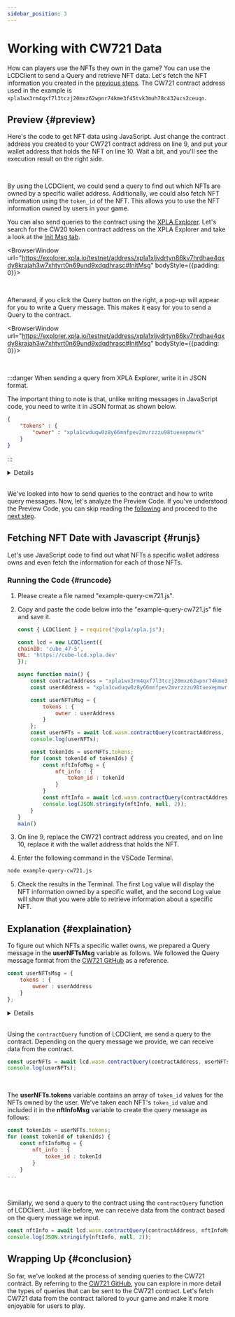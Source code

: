 ```yaml
---
sidebar_position: 3
---
```


# Working with CW721 Data


How can players use the NFTs they own in the game? You can use the LCDClient to send a Query and retrieve NFT data. Let's fetch the NFT information you created in the [previous steps](/docs/tutorial/make-cw721/make-nft-vault). The CW721 contract address used in the example is `xpla1wx3rm4qxf7l3tczj20mxz62wpnr74kme3f45tvk3muh78c432ucs2ceuqn`.

## Preview {#preview}

Here's the code to get NFT data using JavaScript. Just change the contract address you created to your CW721 contract address on line 9, and put your wallet address that holds the NFT on line 10. Wait a bit, and you'll see the execution result on the right side.

<Ex10 />

<br />

By using the LCDClient, we could send a query to find out which NFTs are owned by a specific wallet address. Additionally, we could also fetch NFT information using the `token_id` of the NFT. This allows you to use the NFT information owned by users in your game.

You can also send queries to the contract using the [XPLA Explorer](https://explorer.xpla.io/). Let's search for the CW20 token contract address on the XPLA Explorer and take a look at the [Init Msg tab](https://explorer.xpla.io/testnet/address/xpla1wx3rm4qxf7l3tczj20mxz62wpnr74kme3f45tvk3muh78c432ucs2ceuqn#InitMsg).

<BrowserWindow url="https://explorer.xpla.io/testnet/address/xpla1xljvdrtyn86kv7hrdhae4qxdy8krajah3w7xhtyrt0n69und9xdqdhrasc#InitMsg" bodyStyle={{padding: 0}}>
<div className="flex justify-center" style={{backgroundColor : 'hsl(240, 20%, 97%)', position : 'relative'}}>
    <VaultImgCard style={{zIndex : 1, maxWidth : "100%"}} imgSrc="/img/3-tutorial/2-make-cw721/query-cw721/explorer-initmsg.png" />
</div>
</BrowserWindow>

<br />

Afterward, if you click the Query button on the right, a pop-up will appear for you to write a Query message. This makes it easy for you to send a Query to the contract.

<BrowserWindow url="https://explorer.xpla.io/testnet/address/xpla1xljvdrtyn86kv7hrdhae4qxdy8krajah3w7xhtyrt0n69und9xdqdhrasc#InitMsg" bodyStyle={{padding: 0}}>
<div className="flex justify-center" style={{backgroundColor : 'hsl(240, 20%, 97%)', position : 'relative'}}>
    <VaultImgCard style={{zIndex : 1, maxWidth : "100%"}} imgSrc="/img/3-tutorial/2-make-cw721/query-cw721/query.png" />
</div>
</BrowserWindow>

<br />

:::danger When sending a query from XPLA Explorer, write it in JSON format.

The important thing to note is that, unlike writing messages in JavaScript code, you need to write it in JSON format as shown below.

```json
{
    "tokens" : {
        "owner" : "xpla1cwduqw0z8y66mnfpev2mvrzzzu98tuexepmwrk"
    }
}
```

:::

<Details summary="How should I format the contract query message?">

You can explore what queries you can send to the CW721 contract on the [CW721 GitHub](https://github.com/CosmWasm/cw-nfts/blob/main/contracts/cw721-base/src/msg.rs#L77). The thing to be careful about is that while the message names are written in `Camel Case` in QueryMsg, you need to send them in `Snake Case` when actually sending the query. You input the parameters exactly as they are in the code.

For example, let's take a look at the **NftInfo** message on line 126 in the [CW721 GitHub](https://github.com/CosmWasm/cw-nfts/blob/main/contracts/cw721-base/src/msg.rs#L77).

```rust {7,12}
pub enum QueryMsg<Q: JsonSchema> {
    ...
    /// With MetaData Extension.
    /// Returns metadata about one particular token, based on *ERC721 Metadata JSON Schema*
    /// but directly from the contract
    #[returns(cw721::NftInfoResponse<Q>)]
    NftInfo { token_id: String },
```

When sending an NftInfo query, you need to change the `Camel Case` **NftInfo** to `Snake Case`, so you'll input it as **nft_info**. The parameter section is **{ token_id: String }**, so you just need to enter the `token_id` value of the NFT you want to know about as a String type. As a result, the final query message would look like this.

```js
{
    nft_info : {
        token_id : "token_id_myExampleNFT1"
    }
}
```

Use this as a reference to send various queries to your contract.
 
</Details>

<br/>

We've looked into how to send queries to the contract and how to write query messages. Now, let's analyze the Preview Code. If you've understood the Preview Code, you can skip reading the [following](/docs/tutorial/make-cw721/query-cw721#runjs) and proceed to the [next step](/docs/tutorial/deep-understand-xpla/local-network).

## Fetching NFT Date with Javascript {#runjs}

Let's use JavaScript code to find out what NFTs a specific wallet address owns and even fetch the information for each of those NFTs.

### Running the Code {#runcode}

1. Please create a file named "example-query-cw721.js".

2. Copy and paste the code below into the "example-query-cw721.js" file and save it. 

    ```js
    const { LCDClient } = require("@xpla/xpla.js");

    const lcd = new LCDClient({
    chainID: 'cube_47-5',
    URL: 'https://cube-lcd.xpla.dev'
    });

    async function main() {
        const contractAddress = "xpla1wx3rm4qxf7l3tczj20mxz62wpnr74kme3f45tvk3muh78c432ucs2ceuqn";
        const userAddress = "xpla1cwduqw0z8y66mnfpev2mvrzzzu98tuexepmwrk";

        const userNFTsMsg = {
            tokens : {
                owner : userAddress
            }
        };
        const userNFTs = await lcd.wasm.contractQuery(contractAddress, userNFTsMsg);
        console.log(userNFTs);

        const tokenIds = userNFTs.tokens;
        for (const tokenId of tokenIds) {
            const nftInfoMsg = {
                nft_info : {
                    token_id : tokenId
                }
            }
            const nftInfo = await lcd.wasm.contractQuery(contractAddress, nftInfoMsg);
            console.log(JSON.stringify(nftInfo, null, 2));
        }
    }
    main()
    ```

3. On line 9, replace the CW721 contract address you created, and on line 10, replace it with the wallet address that holds the NFT.

4. Enter the following command in the VSCode Terminal. 

  ```bash
  node example-query-cw721.js
  ```

5. Check the results in the Terminal. The first Log value will display the NFT information owned by a specific wallet, and the second Log value will show that you were able to retrieve information about a specific NFT.

## Explanation {#explaination}

To figure out which NFTs a specific wallet owns, we prepared a Query message in the **userNFTsMsg** variable as follows. We followed the Query message format from the [CW721 GitHub](https://github.com/CosmWasm/cw-nfts/blob/main/contracts/cw721-base/src/msg.rs#L140) as a reference.

```js
const userNFTsMsg = {
    tokens : {
        owner : userAddress
    }
};
```

<Details summary="How should I format the contract query message?">

You can explore what queries you can send to the CW721 contract on the [CW721 GitHub](https://github.com/CosmWasm/cw-nfts/blob/main/contracts/cw721-base/src/msg.rs#L77). The thing to be careful about is that while the message names are written in `Camel Case` in QueryMsg, you need to send them in `Snake Case` when actually sending the query. You input the parameters exactly as they are in the code.

For example, let's take a look at the **NftInfo** message on line 126 in the [CW721 GitHub](https://github.com/CosmWasm/cw-nfts/blob/main/contracts/cw721-base/src/msg.rs#L77).

```rust {7,12}
pub enum QueryMsg<Q: JsonSchema> {
    ...
    /// With MetaData Extension.
    /// Returns metadata about one particular token, based on *ERC721 Metadata JSON Schema*
    /// but directly from the contract
    #[returns(cw721::NftInfoResponse<Q>)]
    NftInfo { token_id: String },
```

When sending an NftInfo query, you need to change the `Camel Case` **NftInfo** to `Snake Case`, so you'll input it as **nft_info**. The parameter section is **{ token_id: String }**, so you just need to enter the `token_id` value of the NFT you want to know about as a String type. As a result, the final query message would look like this.

```js
{
    nft_info : {
        token_id : "token_id_myExampleNFT1"
    }
}
```

Use this as a reference to send various queries to your contract.
 
</Details>

<br/>

Using the `contractQuery` function of LCDClient, we send a query to the contract. Depending on the query message we provide, we can receive data from the contract. 

```js
const userNFTs = await lcd.wasm.contractQuery(contractAddress, userNFTsMsg);
console.log(userNFTs);
```

<br />

The **userNFTs.tokens** variable contains an array of `token_id` values for the NFTs owned by the user. We've taken each NFT's `token_id` value and included it in the **nftInfoMsg** variable to create the query message as follows:

```js {1,5}
const tokenIds = userNFTs.tokens;
for (const tokenId of tokenIds) {
    const nftInfoMsg = {
        nft_info : {
            token_id : tokenId
        }
    }
...
```

<br />

Similarly, we send a query to the contract using the `contractQuery` function of LCDClient. Just like before, we can receive data from the contract based on the query message we input.

```js
const nftInfo = await lcd.wasm.contractQuery(contractAddress, nftInfoMsg);
console.log(JSON.stringify(nftInfo, null, 2));
```

## Wrapping Up {#conclusion}

So far, we've looked at the process of sending queries to the CW721 contract. By referring to the [CW721 GitHub](https://github.com/CosmWasm/cw-nfts/blob/main/contracts/cw721-base/src/msg.rs), you can explore in more detail the types of queries that can be sent to the CW721 contract. Let's fetch CW721 data from the contract tailored to your game and make it more enjoyable for users to play.
